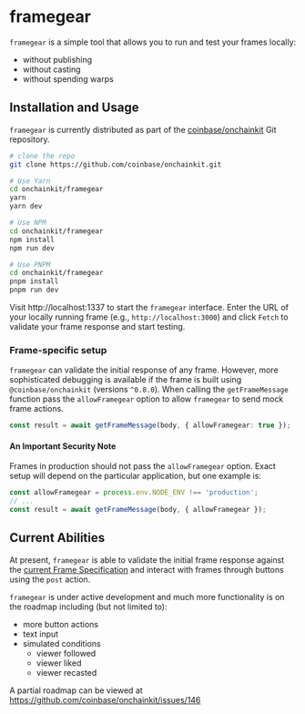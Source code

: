 # framegear

`framegear` is a simple tool that allows you to run and test your frames locally:

- without publishing
- without casting
- without spending warps

## Installation and Usage

`framegear` is currently distributed as part of the [coinbase/onchainkit](https://github.com/coinbase/onchainkit.git) Git repository.

```sh
# clone the repo
git clone https://github.com/coinbase/onchainkit.git

# Use Yarn
cd onchainkit/framegear
yarn
yarn dev

# Use NPM
cd onchainkit/framegear
npm install
npm run dev

# Use PNPM
cd onchainkit/framegear
pnpm install
pnpm run dev
```

Visit http://localhost:1337 to start the `framegear` interface. Enter the URL of your locally running
frame (e.g., `http://localhost:3000`) and click `Fetch` to validate your frame response and start testing.

### Frame-specific setup

`framegear` can validate the initial response of any frame. However, more sophisticated debugging is available
if the frame is built using `@coinbase/onchainkit` (versions `^0.8.0`). When calling the `getFrameMessage` function
pass the `allowFramegear` option to allow `framegear` to send mock frame actions.

```ts
const result = await getFrameMessage(body, { allowFramegear: true });
```

#### An Important Security Note

Frames in production should not pass the `allowFramegear` option. Exact setup will depend on the particular application,
but one example is:

```ts
const allowFramegear = process.env.NODE_ENV !== 'production';
// ...
const result = await getFrameMessage(body, { allowFramegear });
```

## Current Abilities

At present, `framegear` is able to validate the initial frame response against the
[current Frame Specification](https://docs.farcaster.xyz/reference/frames/spec) and interact with frames through
buttons using the `post` action.

`framegear` is under active development and much more functionality is on the roadmap including (but not limited to):

- more button actions
- text input
- simulated conditions
  - viewer followed
  - viewer liked
  - viewer recasted

A partial roadmap can be viewed at https://github.com/coinbase/onchainkit/issues/146